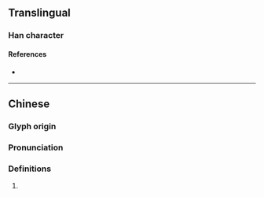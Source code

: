 {{character info/new}}
==Translingual==

===Han character===
{{Han char|rn=86|rad=火|as=24|sn=28|four=91814|canj=FMBO,XFMBO|ids=⿰火靈}}

====References====
* {{Han ref|kx=0688.180|dkj=19644|dj=1101.040|hdz=32250.250|uh=7227|ud=29223|bh=F9BC|bd=63932}}

----

==Chinese==
{{zh-forms}}

===Glyph origin===
{{Han etym}}

===Pronunciation===
{{zh-pron
|m=líng
|c=
|mc=y
|oc=y
|cat=
}}

===Definitions===
{{zh-hanzi}}

# {{rfdef|zh}}